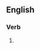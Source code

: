 ==English==

===Verb===
{{head|en|verb form}}

# {{present participle of|canonicalize|lang=en|nocat=1}}